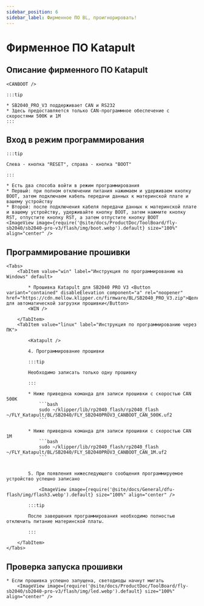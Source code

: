 ```yaml
---
sidebar_position: 6
sidebar_label: Фирменное ПО BL, проигнорировать!
---
```







# Фирменное ПО Katapult

## Описание фирменного ПО Katapult

    <CANBOOT />

    :::tip

    * SB2040_PRO_V3 поддерживает CAN и RS232
    * Здесь предоставляется только CAN-программное обеспечение с скоростями 500K и 1M
    :::

## Вход в режим программирования

    :::tip

    Слева - кнопка "RESET", справа - кнопка "BOOT"

    :::

    * Есть два способа войти в режим программирования
    * Первый: при полном отключении питания нажимаем и удерживаем кнопку BOOT, затем подключаем кабель передачи данных к материнской плате и вашему устройству
    * Второй: после подключения кабеля передачи данных к материнской плате и вашему устройству, удерживайте кнопку BOOT, затем нажмите кнопку RST, отпустите кнопку RST, а затем отпустите кнопку BOOT
    <ImageView image={require('@site/docs/ProductDoc/ToolBoard/fly-sb2040/sb2040-pro-v3/flash/img/boot.webp').default} size="100%" align="center" />

## Программирование прошивки
    <Tabs>
        <TabItem value="win" label="Инструкция по программированию на Windows" default>

            * Прошивка Katapult для SB2040 PRO V3 <Button variant="contained" disableElevation component="a" rel="noopener" href="https://cdn.mellow.klipper.cn/firmware/BL/SB2040_PRO_V3.zip">Щелкните для автоматической загрузки прошивки</Button>
            <WIN />
            
        </TabItem>
        <TabItem value="linux" label="Инструкция по программированию через ПК">

            <Katapult />

            4. Программирование прошивки

            :::tip

            Необходимо записать только одну прошивку

            :::

            * Ниже приведена команда для записи прошивки с скоростью CAN 500K
                ```bash
                sudo ~/klipper/lib/rp2040_flash/rp2040_flash ~/FLY_Katapult/BL/SB2040/FLY_SB2040PROV3_CANBOOT_CAN_500K.uf2
                ```
                       
            * Ниже приведена команда для записи прошивки с скоростью CAN 1M
                ```bash
                sudo ~/klipper/lib/rp2040_flash/rp2040_flash ~/FLY_Katapult/BL/SB2040/FLY_SB2040PROV3_CANBOOT_CAN_1M.uf2
                ```


            5. При появления нижеследующего сообщения программируемое устройство успешно записано

                <ImageView image={require('@site/docs/General/dfu-flash/img/flash3.webp').default} size="100%" align="center" />

            :::tip

            После завершения программирования необходимо полностью отключить питание материнской платы.

            :::

        </TabItem>
    </Tabs>

## Проверка запуска прошивки

    * Если прошивка успешно запущена, светодиоды начнут мигать
        <ImageView image={require('@site/docs/ProductDoc/ToolBoard/fly-sb2040/sb2040-pro-v3/flash/img/led.webp').default} size="100%" align="center" />
